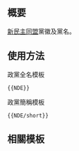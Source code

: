 {{NoteTA/MediaWiki}}{{Documentation subpage}}<!-- 在本行下編輯模板說明 -->

== 概要 ==
[[新民主同盟]]黨徽及黨名。

== 使用方法 ==
;政黨全名模板
 <pre>{{NDE}}</pre>

;政黨簡稱模板
 <pre>{{NDE/short}}</pre>

== 相關模板 ==
{{香港政黨模板}}